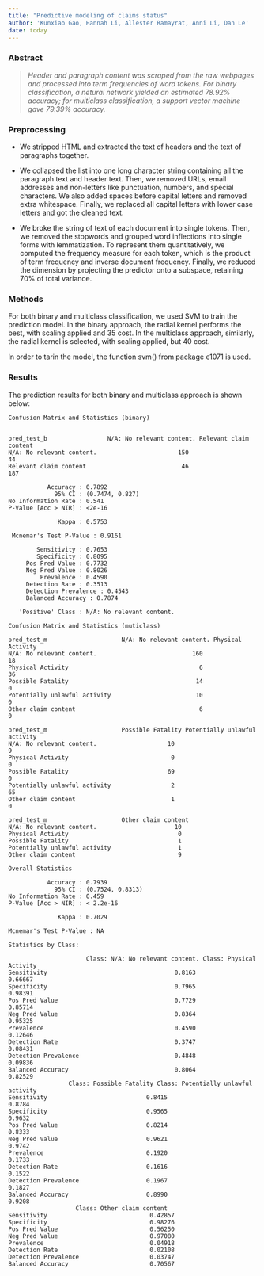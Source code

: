 ```yaml
---
title: "Predictive modeling of claims status"
author: 'Kunxiao Gao, Hannah Li, Allester Ramayrat, Anni Li, Dan Le'
date: today
---
```


### Abstract

> *Header and paragraph content was scraped from the raw webpages and processed into term frequencies of word tokens. For binary classification, a netural network yielded an estimated 78.92% accuracy; for multiclass classification, a support vector machine gave 79.39% accuracy.*


### Preprocessing

-   We stripped HTML and extracted the text of headers and the text of paragraphs together.

-   We collapsed the list into one long character string containing all the paragraph text and header text. Then, we removed URLs, email addresses and non-letters like punctuation, numbers, and special characters. We also added spaces before capital letters and removed extra whitespace. Finally, we replaced all capital letters with lower case letters and got the cleaned text.

-   We broke the string of text of each document into single tokens. Then, we removed the stopwords and grouped word inflections into single forms with lemmatization. To represent them quantitatively, we computed the frequency measure for each token, which is the product of term frequency and inverse document frequency. Finally, we reduced the dimension by projecting the predictor onto a subspace, retaining 70% of total variance.

### Methods

For both binary and multiclass classification, we used SVM to train the prediction model. In the binary approach, the radial kernel performs the best, with scaling applied and 35 cost. In the multiclass approach, similarly, the radial kernel is selected, with scaling applied, but 40 cost. 

In order to tarin the model, the function svm() from package e1071 is used.


### Results
The prediction results for both binary and multiclass approach is shown below:

    Confusion Matrix and Statistics (binary)

                           
    pred_test_b                 N/A: No relevant content. Relevant claim content
    N/A: No relevant content.                       150                     44
    Relevant claim content                           46                    187
                                                   
               Accuracy : 0.7892                   
                 95% CI : (0.7474, 0.827)          
    No Information Rate : 0.541                    
    P-Value [Acc > NIR] : <2e-16                   
                                                   
                  Kappa : 0.5753                   
                                                   
     Mcnemar's Test P-Value : 0.9161                   
                                                   
            Sensitivity : 0.7653                   
            Specificity : 0.8095                   
         Pos Pred Value : 0.7732                   
         Neg Pred Value : 0.8026                   
             Prevalence : 0.4590                   
         Detection Rate : 0.3513                   
         Detection Prevalence : 0.4543                   
         Balanced Accuracy : 0.7874                   
                                                   
       'Positive' Class : N/A: No relevant content.
                                                   
    Confusion Matrix and Statistics (muticlass)
                               
    pred_test_m                     N/A: No relevant content. Physical Activity
    N/A: No relevant content.                           160                18
    Physical Activity                                     6                36
    Possible Fatality                                    14                 0
    Potentially unlawful activity                        10                 0
    Other claim content                                   6                 0
                               
    pred_test_m                     Possible Fatality Potentially unlawful activity
    N/A: No relevant content.                    10                             9
    Physical Activity                             0                             0
    Possible Fatality                            69                             0
    Potentially unlawful activity                 2                            65
    Other claim content                           1                             0
                               
    pred_test_m                     Other claim content
    N/A: No relevant content.                      10
    Physical Activity                               0
    Possible Fatality                               1
    Potentially unlawful activity                   1
    Other claim content                             9

    Overall Statistics
                                          
               Accuracy : 0.7939          
                 95% CI : (0.7524, 0.8313)
    No Information Rate : 0.459           
    P-Value [Acc > NIR] : < 2.2e-16       
                                          
                  Kappa : 0.7029          
                                          
    Mcnemar's Test P-Value : NA              

    Statistics by Class:

                          Class: N/A: No relevant content. Class: Physical Activity
    Sensitivity                                    0.8163                  0.66667
    Specificity                                    0.7965                  0.98391
    Pos Pred Value                                 0.7729                  0.85714
    Neg Pred Value                                 0.8364                  0.95325
    Prevalence                                     0.4590                  0.12646
    Detection Rate                                 0.3747                  0.08431
    Detection Prevalence                           0.4848                  0.09836
    Balanced Accuracy                              0.8064                  0.82529
                     Class: Possible Fatality Class: Potentially unlawful activity
    Sensitivity                            0.8415                               0.8784
    Specificity                            0.9565                               0.9632
    Pos Pred Value                         0.8214                               0.8333
    Neg Pred Value                         0.9621                               0.9742
    Prevalence                             0.1920                               0.1733
    Detection Rate                         0.1616                               0.1522
    Detection Prevalence                   0.1967                               0.1827
    Balanced Accuracy                      0.8990                               0.9208
                       Class: Other claim content
    Sensitivity                             0.42857
    Specificity                             0.98276
    Pos Pred Value                          0.56250
    Neg Pred Value                          0.97080
    Prevalence                              0.04918
    Detection Rate                          0.02108
    Detection Prevalence                    0.03747
    Balanced Accuracy                       0.70567
